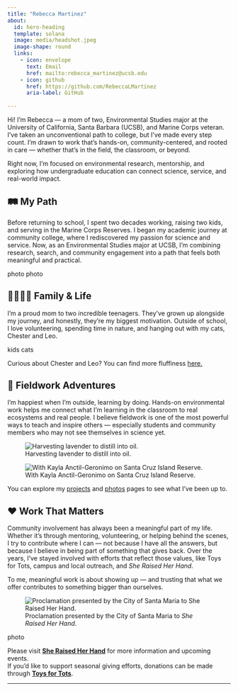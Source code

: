 ```yaml
---
title: "Rebecca Martinez"
about:
  id: hero-heading
  template: solana
  image: media/headshot.jpeg
  image-shape: round
  links:
    - icon: envelope
      text: Email
      href: mailto:rebecca_martinez@ucsb.edu
    - icon: github
      href: https://github.com/RebeccaLMartinez
      aria-label: GitHub
      
---
```


:::{#hero-heading}

Hi! I'm Rebecca — a mom of two, Environmental Studies major at the University of California, Santa Barbara (UCSB), and Marine Corps veteran. I’ve taken an unconventional path to college, but I’ve made every step count. I’m drawn to work that’s hands-on, community-centered, and rooted in care — whether that’s in the field, the classroom, or beyond.

Right now, I’m focused on environmental research, mentorship, and exploring how undergraduate education can connect science, service, and real-world impact.

:::


## 🛤️ My Path

Before returning to school, I spent two decades working, raising two kids, and serving in the Marine Corps Reserves. I began my academic journey at community college, where I rediscovered my passion for science and service. Now, as an Environmental Studies major at UCSB, I’m combining research, search, and community engagement into a path that feels both meaningful and practical.

photo
photo


## 👩‍👧‍👦😺 Family & Life

I’m a proud mom to two incredible teenagers. They've grown up alongside my journey, and honestly, they’re my biggest motivation. Outside of school, I love volunteering, spending time in nature, and hanging out with my cats, Chester and Leo.

kids
cats

Curious about Chester and Leo? You can find more fluffiness [here.](cats.qmd)

## 🌿 Fieldwork Adventures

I’m happiest when I’m outside, learning by doing. Hands-on environmental work helps me connect what I’m learning in the classroom to real ecosystems and real people.
I believe fieldwork is one of the most powerful ways to teach and inspire others — especially students and community members who may not see themselves in science yet.

![Harvesting lavender to distill into oil.](/media/lavendar.jpeg)

![With Kayla Anctil-Geronimo on Santa Cruz Island Reserve.](/media/rebecca_kayla_sci.jpeg)

You can explore my [projects](projects.qmd) and [photos](fieldphotos.qmd) pages to see what I’ve been up to.


## ❤️ Work That Matters

Community involvement has always been a meaningful part of my life. Whether it’s through mentoring, volunteering, or helping behind the scenes, I try to contribute where I can — not because I have all the answers, but because I believe in being part of something that gives back. Over the years, I’ve stayed involved with efforts that reflect those values, like Toys for Tots, campus and local outreach, and *She Raised Her Hand*.

To me, meaningful work is about showing up — and trusting that what we offer contributes to something bigger than ourselves.


![Proclamation presented by the City of Santa Maria to *She Raised Her Hand*.](/media/srhh.jpeg)

photo

Please visit [**She Raised Her Hand**](https://www.sheraisedherhand.com) for more information and upcoming events.  
If you’d like to support seasonal giving efforts, donations can be made through [**Toys for Tots**](https://www.toysfortots.org).


---
